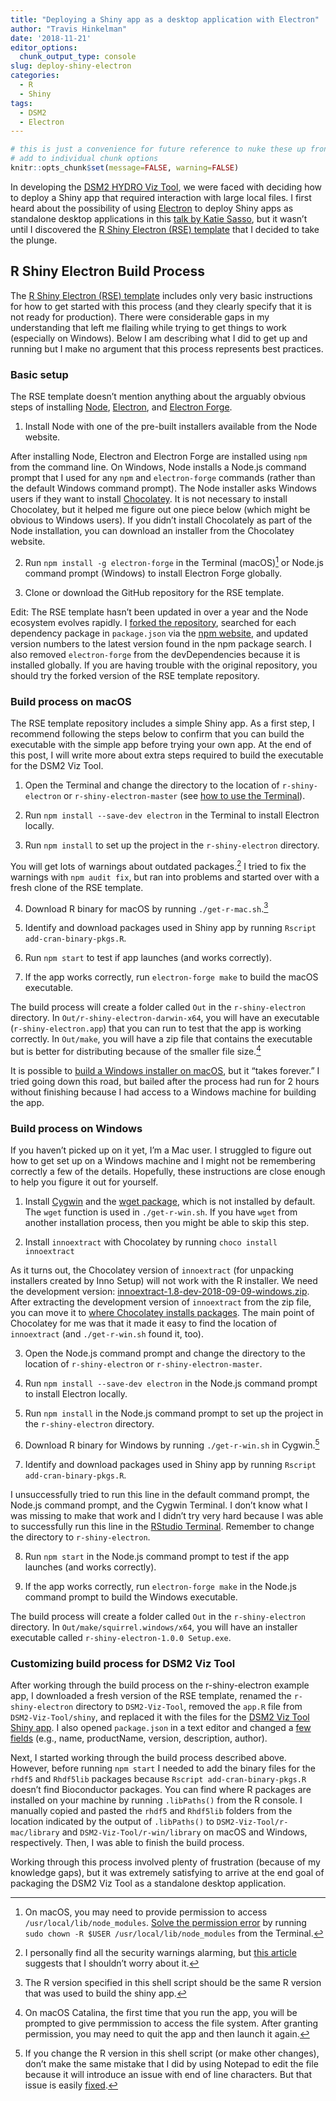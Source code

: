 ```yaml
---
title: "Deploying a Shiny app as a desktop application with Electron"
author: "Travis Hinkelman"
date: '2018-11-21'
editor_options:
  chunk_output_type: console
slug: deploy-shiny-electron
categories:
  - R
  - Shiny
tags:
  - DSM2
  - Electron
---
```

```r
# this is just a convenience for future reference to nuke these up front vs
# add to individual chunk options
knitr::opts_chunk$set(message=FALSE, warning=FALSE)
```
In developing the [DSM2 HYDRO Viz Tool](/project/dsm2-viz-tool/), we were faced with deciding how to deploy a Shiny app that required interaction with large local files. I first heard about the possibility of using [Electron](https://electronjs.org/) to deploy Shiny apps as standalone desktop applications in this [talk by Katie Sasso](https://www.youtube.com/watch?v=ARrbbviGvjc), but it wasn't until I discovered the [R Shiny Electron (RSE) template](https://github.com/dirkschumacher/r-shiny-electron) that I decided to take the plunge. 

## R Shiny Electron Build Process

The [R Shiny Electron (RSE) template](https://github.com/dirkschumacher/r-shiny-electron) includes only very basic instructions for how to get started with this process (and they clearly specify that it is not ready for production). There were considerable gaps in my understanding that left me flailing while trying to get things to work (especially on Windows). Below I am describing what I did to get up and running but I make no argument that this process represents best practices.

### Basic setup

The RSE template doesn't mention anything about the arguably obvious steps of installing [Node](https://nodejs.org/), [Electron](https://electronjs.org/), and [Electron Forge](https://electronforge.io/). 

1. Install Node with one of the pre-built installers available from the Node website. 

After installing Node, Electron and Electron Forge are installed using `npm` from the command line. On Windows, Node installs a Node.js command prompt that I used for any `npm` and `electron-forge` commands (rather than the default Windows command prompt). The Node installer asks Windows users if they want to install [Chocolatey](https://chocolatey.org/). It is not necessary to install Chocolatey, but it helped me figure out one piece below (which might be obvious to Windows users). If you didn't install Chocolately as part of the Node installation, you can download an installer from the Chocolatey website.

2. Run `npm install -g electron-forge` in the Terminal (macOS)^[On macOS, you may need to provide permission to access `/usr/local/lib/node_modules`. [Solve the permission error](https://flaviocopes.com/npm-fix-missing-write-access-error/) by running `sudo chown -R $USER /usr/local/lib/node_modules` from the Terminal.] or Node.js command prompt (Windows) to install Electron Forge globally. 

3. Clone or download the GitHub repository for the RSE template.

Edit: The RSE template hasn't been updated in over a year and the Node ecosystem evolves rapidly. I [forked the repository](https://github.com/hinkelman/r-shiny-electron), searched for each dependency package in `package.json` via the [npm website](https://www.npmjs.com), and updated version numbers to the latest version found in the npm package search. I also removed `electron-forge` from the devDependencies because it is installed globally. If you are having trouble with the original repository, you should try the forked version of the RSE template repository.

### Build process on macOS

The RSE template repository includes a simple Shiny app. As a first step, I recommend following the steps below to confirm that you can build the executable with the simple app before trying your own app. At the end of this post, I will write more about extra steps required to build the executable for the DSM2 Viz Tool. 

1. Open the Terminal and change the directory to the location of `r-shiny-electron` or `r-shiny-electron-master` (see [how to use the Terminal](https://macpaw.com/how-to/use-terminal-on-mac)).

2. Run `npm install --save-dev electron` in the Terminal to install Electron locally. 

3. Run `npm install` to set up the project in the `r-shiny-electron` directory.

You will get lots of warnings about outdated packages.^[I personally find all the security warnings alarming, but [this article](https://www.voitanos.io/blog/don-t-be-alarmed-by-vulnerabilities-after-running-npm-install) suggests that I shouldn't worry about it.] I tried to fix the warnings with `npm audit fix`, but ran into problems and started over with a fresh clone of the RSE template.

4. Download R binary for macOS by running `./get-r-mac.sh`.^[The R version specified in this shell script should be the same R version that was used to build the shiny app.]

5. Identify and download packages used in Shiny app by running `Rscript add-cran-binary-pkgs.R`.

6. Run `npm start` to test if app launches (and works correctly).

6. If the app works correctly, run `electron-forge make` to build the macOS executable.

The build process will create a folder called `Out` in the `r-shiny-electron` directory. In `Out/r-shiny-electron-darwin-x64`, you will have an executable (`r-shiny-electron.app`) that you can run to test that the app is working correctly. In `Out/make`, you will have a zip file that contains the executable but is better for distributing because of the smaller file size.^[On macOS Catalina, the first time that you run the app, you will be prompted to give permmission to access the file system. After granting permission, you may need to quit the app and then launch it again.]

It is possible to [build a Windows installer on macOS](https://github.com/dirkschumacher/r-shiny-electron/issues/25), but it "takes forever." I tried going down this road, but bailed after the process had run for 2 hours without finishing because I had access to a Windows machine for building the app.

### Build process on Windows

If you haven't picked up on it yet, I'm a Mac user. I struggled to figure out how to get set up on a Windows machine and I might not be remembering correctly a few of the details. Hopefully, these instructions are close enough to help you figure it out for yourself.

1. Install [Cygwin](https://cygwin.com/) and the [wget package](https://superuser.com/questions/693284/wget-command-not-working-in-cygwin), which is not installed by default. The `wget` function is used in `./get-r-win.sh`. If you have `wget` from another installation process, then you might be able to skip this step. 

2. Install `innoextract` with Chocolatey by running `choco install innoextract`

As it turns out, the Chocolatey version of `innoextract` (for unpacking installers created by Inno Setup) will not work with the R installer. We need the development version: [innoextract-1.8-dev-2018-09-09-windows.zip](http://constexpr.org/innoextract/files/snapshots/innoextract-1.8-dev-2018-09-09/). After extracting the development version of `innoextract` from the zip file, you can move it to [where Chocolatey installs packages](https://chocolatey.org/faq#where-does-chocolatey-install-by-default). The main point of Chocolatey for me was that it made it easy to find the location of `innoextract` (and `./get-r-win.sh` found it, too).

3. Open the Node.js command prompt and change the directory to the location of `r-shiny-electron` or `r-shiny-electron-master`.

4. Run `npm install --save-dev electron` in the Node.js command prompt to install Electron locally. 

5. Run `npm install` in the Node.js command prompt to set up the project in the `r-shiny-electron` directory.

6. Download R binary for Windows by running `./get-r-win.sh` in Cygwin.^[If you change the R version in this shell script (or make other changes), don't make the same mistake that I did by using Notepad to edit the file because it will introduce an issue with end of line characters. But that issue is easily [fixed](https://learningintheopen.org/2013/03/07/microsoft-windows-cygwin-error-r-command-not-found/).]

7. Identify and download packages used in Shiny app by running `Rscript add-cran-binary-pkgs.R`.

I unsuccessfully tried to run this line in the default command prompt, the Node.js command prompt, and the Cygwin Terminal. I don't know what I was missing to make that work and I didn't try very hard because I was able to successfully run this line in the [RStudio Terminal](https://support.rstudio.com/hc/en-us/articles/115010737148-Using-the-RStudio-Terminal). Remember to change the directory to `r-shiny-electron`.

8. Run `npm start` in the Node.js command prompt to test if the app launches (and works correctly).

9. If the app works correctly, run `electron-forge make` in the Node.js command prompt to build the Windows executable.

The build process will create a folder called `Out` in the `r-shiny-electron` directory. In `Out/make/squirrel.windows/x64`, you will have an installer executable called `r-shiny-electron-1.0.0 Setup.exe`.

### Customizing build process for DSM2 Viz Tool

After working through the build process on the r-shiny-electron example app, I downloaded a fresh version of the RSE template, renamed the `r-shiny-electron` directory to `DSM2-Viz-Tool`, removed the `app.R` file from `DSM2-Viz-Tool/shiny`, and replaced it with the files for the [DSM2 Viz Tool Shiny app](https://github.com/fishsciences/DSM2-Viz-Tool/tree/master/shiny). I also opened `package.json` in a text editor and changed a [few fields](https://github.com/fishsciences/DSM2-Viz-Tool/blob/master/package.json) (e.g., name, productName, version, description, author). 

Next, I started working through the build process described above. However, before running `npm start` I needed to add the binary files for the `rhdf5` and `Rhdf5lib` packages because `Rscript add-cran-binary-pkgs.R` doesn't find Bioconductor packages. You can find where R packages are installed on your machine by running `.libPaths()` from the R console. I manually copied and pasted the `rhdf5` and `Rhdf5lib` folders from the location indicated by the output of `.libPaths()` to `DSM2-Viz-Tool/r-mac/library` and `DSM2-Viz-Tool/r-win/library` on macOS and Windows, respectively. Then, I was able to finish the build process.

Working through this process involved plenty of frustration (because of my knowledge gaps), but it was extremely satisfying to arrive at the end goal of packaging the DSM2 Viz Tool as a standalone desktop application.

